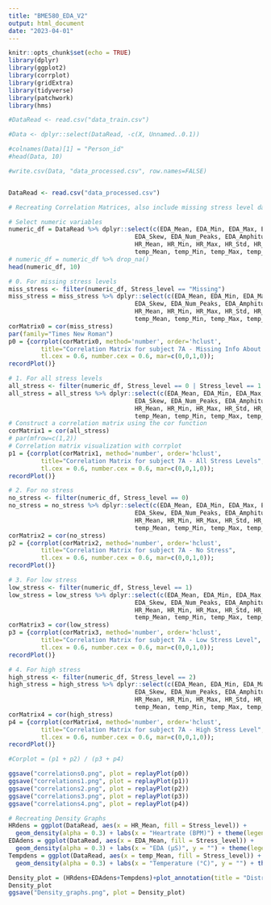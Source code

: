 ```yaml
---
title: "BME580_EDA_V2"
output: html_document
date: "2023-04-01"
---
```


```r
knitr::opts_chunk$set(echo = TRUE)
library(dplyr)
library(ggplot2)
library(corrplot)
library(gridExtra)
library(tidyverse)
library(patchwork)
library(hms)
```


```r
#DataRead <- read.csv("data_train.csv")

#Data <- dplyr::select(DataRead, -c(X, Unnamed..0.1))

#colnames(Data)[1] = "Person_id"
#head(Data, 10)

#write.csv(Data, "data_processed.csv", row.names=FALSE)


DataRead <- read.csv("data_processed.csv")
```

```r
# Recreating Correlation Matrices, also include missing stress level data

# Select numeric variables
numeric_df = DataRead %>% dplyr::select(c(EDA_Mean, EDA_Min, EDA_Max, EDA_Std, EDA_Kurtosis,
                                   EDA_Skew, EDA_Num_Peaks, EDA_Amphitude, EDA_Duration, 
                                   HR_Mean, HR_Min, HR_Max, HR_Std, HR_RMS,
                                   temp_Mean, temp_Min, temp_Max, temp_Std, Stress_level))
# numeric_df = numeric_df %>% drop_na()
head(numeric_df, 10)

# 0. For missing stress levels
miss_stress <- filter(numeric_df, Stress_level == "Missing")
miss_stress = miss_stress %>% dplyr::select(c(EDA_Mean, EDA_Min, EDA_Max, EDA_Std, EDA_Kurtosis,
                                   EDA_Skew, EDA_Num_Peaks, EDA_Amphitude, EDA_Duration, 
                                   HR_Mean, HR_Min, HR_Max, HR_Std, HR_RMS,
                                   temp_Mean, temp_Min, temp_Max, temp_Std))
corMatrix0 = cor(miss_stress)
par(family="Times New Roman")
p0 = {corrplot(corMatrix0, method='number', order='hclust', 
         title="Correlation Matrix for subject 7A - Missing Info About Stress Level", 
         tl.cex = 0.6, number.cex = 0.6, mar=c(0,0,1,0));
recordPlot()}

# 1. For all stress levels
all_stress <- filter(numeric_df, Stress_level == 0 | Stress_level == 1 | Stress_level == 2)
all_stress = all_stress %>% dplyr::select(c(EDA_Mean, EDA_Min, EDA_Max, EDA_Std, EDA_Kurtosis,
                                   EDA_Skew, EDA_Num_Peaks, EDA_Amphitude, EDA_Duration, 
                                   HR_Mean, HR_Min, HR_Max, HR_Std, HR_RMS,
                                   temp_Mean, temp_Min, temp_Max, temp_Std))
# Construct a correlation matrix using the cor function
corMatrix1 = cor(all_stress)
# par(mfrow=c(1,2))
# Correlation matrix visualization with corrplot
p1 = {corrplot(corMatrix1, method='number', order='hclust', 
         title="Correlation Matrix for subject 7A - All Stress Levels",
         tl.cex = 0.6, number.cex = 0.6, mar=c(0,0,1,0));
recordPlot()}

# 2. For no stress
no_stress <- filter(numeric_df, Stress_level == 0)
no_stress = no_stress %>% dplyr::select(c(EDA_Mean, EDA_Min, EDA_Max, EDA_Std, EDA_Kurtosis,
                                   EDA_Skew, EDA_Num_Peaks, EDA_Amphitude, EDA_Duration, 
                                   HR_Mean, HR_Min, HR_Max, HR_Std, HR_RMS,
                                   temp_Mean, temp_Min, temp_Max, temp_Std))
corMatrix2 = cor(no_stress)
p2 = {corrplot(corMatrix2, method='number', order='hclust', 
         title="Correlation Matrix for subject 7A - No Stress",
         tl.cex = 0.6, number.cex = 0.6, mar=c(0,0,1,0));
recordPlot()}

# 3. For low stress
low_stress <- filter(numeric_df, Stress_level == 1)
low_stress = low_stress %>% dplyr::select(c(EDA_Mean, EDA_Min, EDA_Max, EDA_Std, EDA_Kurtosis,
                                   EDA_Skew, EDA_Num_Peaks, EDA_Amphitude, EDA_Duration, 
                                   HR_Mean, HR_Min, HR_Max, HR_Std, HR_RMS,
                                   temp_Mean, temp_Min, temp_Max, temp_Std))
corMatrix3 = cor(low_stress)
p3 = {corrplot(corMatrix3, method='number', order='hclust', 
         title="Correlation Matrix for subject 7A - Low Stress Level", 
         tl.cex = 0.6, number.cex = 0.6, mar=c(0,0,1,0));
recordPlot()}

# 4. For high stress
high_stress <- filter(numeric_df, Stress_level == 2)
high_stress = high_stress %>% dplyr::select(c(EDA_Mean, EDA_Min, EDA_Max, EDA_Std, EDA_Kurtosis,
                                   EDA_Skew, EDA_Num_Peaks, EDA_Amphitude, EDA_Duration, 
                                   HR_Mean, HR_Min, HR_Max, HR_Std, HR_RMS,
                                   temp_Mean, temp_Min, temp_Max, temp_Std))
corMatrix4 = cor(high_stress)
p4 = {corrplot(corMatrix4, method='number', order='hclust', 
         title="Correlation Matrix for subject 7A - High Stress Level",
         tl.cex = 0.6, number.cex = 0.6, mar=c(0,0,1,0));
recordPlot()}

#Corplot = (p1 + p2) / (p3 + p4)

ggsave("correlations0.png", plot = replayPlot(p0))
ggsave("correlations1.png", plot = replayPlot(p1))
ggsave("correlations2.png", plot = replayPlot(p2))
ggsave("correlations3.png", plot = replayPlot(p3))
ggsave("correlations4.png", plot = replayPlot(p4))

```



```r
# Recreating Density Graphs
HRdens = ggplot(DataRead, aes(x = HR_Mean, fill = Stress_level)) +
  geom_density(alpha = 0.3) + labs(x = "Heartrate (BPM)") + theme(legend.position = "none", text=element_text(family="Times New Roman", face="bold", size=12))
EDAdens = ggplot(DataRead, aes(x = EDA_Mean, fill = Stress_level)) +
  geom_density(alpha = 0.3) + labs(x = "EDA (µS)", y = "") + theme(legend.position = "none", text=element_text(family="Times New Roman", face="bold", size=12))
Tempdens = ggplot(DataRead, aes(x = temp_Mean, fill = Stress_level)) +
  geom_density(alpha = 0.3) + labs(x = "Temperature (°C)", y = "") + theme(text=element_text(family="Times New Roman", face="bold", size=12))

Density_plot = (HRdens+EDAdens+Tempdens)+plot_annotation(title = "Distribution of Sensor Data Across All Events", subtitle = "For Training Data Set") & theme(text=element_text(family="Times New Roman", face="bold", size=12))
Density_plot
ggsave("Density_graphs.png", plot = Density_plot)
```